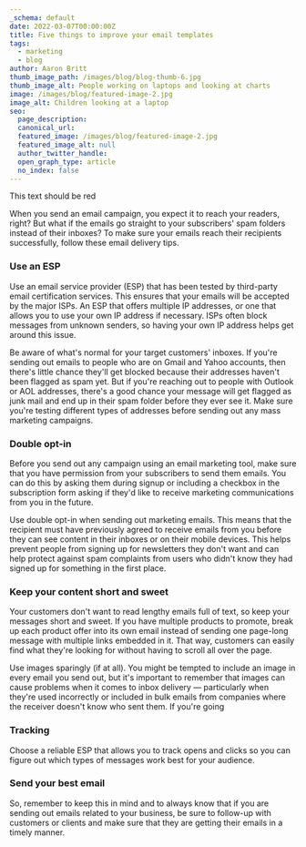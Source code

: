 ```yaml
---
_schema: default
date: 2022-03-07T00:00:00Z
title: Five things to improve your email templates
tags:
  - marketing
  - blog
author: Aaron Britt
thumb_image_path: /images/blog/blog-thumb-6.jpg
thumb_image_alt: People working on laptops and looking at charts
image: /images/blog/featured-image-2.jpg
image_alt: Children looking at a laptop
seo:
  page_description:
  canonical_url:
  featured_image: /images/blog/featured-image-2.jpg
  featured_image_alt: null
  author_twitter_handle:
  open_graph_type: article
  no_index: false
---
```



<Alert background_color="#FF0000" alert_message="This is an alert message" /> <Tint tint_color="#ff0000">
  This text should be red
</Tint>

When you send an email campaign, you expect it to reach your readers, right? But what if the emails go straight to your subscribers' spam folders instead of their inboxes? To make sure your emails reach their recipients successfully, follow these email delivery tips.

### Use an ESP

Use an email service provider (ESP) that has been tested by third-party email certification services. This ensures that your emails will be accepted by the major ISPs. An ESP that offers multiple IP addresses, or one that allows you to use your own IP address if necessary. ISPs often block messages from unknown senders, so having your own IP address helps get around this issue.

Be aware of what's normal for your target customers' inboxes. If you're sending out emails to people who are on Gmail and Yahoo accounts, then there's little chance they'll get blocked because their addresses haven't been flagged as spam yet. But if you're reaching out to people with Outlook or AOL addresses, there's a good chance your message will get flagged as junk mail and end up in their spam folder before they ever see it. Make sure you're testing different types of addresses before sending out any mass marketing campaigns.

### Double opt-in

Before you send out any campaign using an email marketing tool, make sure that you have permission from your subscribers to send them emails. You can do this by asking them during signup or including a checkbox in the subscription form asking if they'd like to receive marketing communications from you in the future.

Use double opt-in when sending out marketing emails. This means that the recipient must have previously agreed to receive emails from you before they can see content in their inboxes or on their mobile devices. This helps prevent people from signing up for newsletters they don't want and can help protect against spam complaints from users who didn't know they had signed up for something in the first place.

### Keep your content short and sweet

Your customers don't want to read lengthy emails full of text, so keep your messages short and sweet. If you have multiple products to promote, break up each product offer into its own email instead of sending one page-long message with multiple links embedded in it. That way, customers can easily find what they're looking for without having to scroll all over the page.

Use images sparingly (if at all). You might be tempted to include an image in every email you send out, but it's important to remember that images can cause problems when it comes to inbox delivery — particularly when they're used incorrectly or included in bulk emails from companies where the receiver doesn't know who sent them. If you're going

### Tracking

Choose a reliable ESP that allows you to track opens and clicks so you can figure out which types of messages work best for your audience.

### Send your best email

So, remember to keep this in mind and to always know that if you are sending out emails related to your business, be sure to follow-up with customers or clients and make sure that they are getting their emails in a timely manner.
